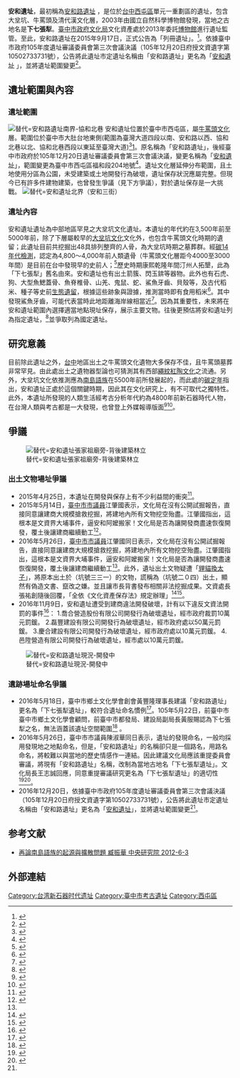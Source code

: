 {{DISPLAYTITLE:安和遺址}}
'''安和遺址'''，最初稱為[http://www.tchac.taichung.gov.tw/archeology?uid=36&pid=66 安和路遺址] {{Wayback|url=http://www.tchac.taichung.gov.tw/archeology?uid=36&pid=66 |date=20201022040232 }}，是位於[[台中|台中]][[西屯區|西屯區]]單元一重劃區的遺址，包含大坌坑、牛罵頭及清代漢文化層，2003年由國立自然科學博物館發現，當地之古地名是'''下七張犁'''。[[臺中市政府文化局|臺中市政府文化局]]文化資產處於2013年委託[[國立自然科學博物館|博物館]]進行遺址監管。至此，安和路遺址在2015年9月17日，正式公告為「列冊遺址」。<ref>{{Cite web |url=http://www.tchac.taichung.gov.tw/monuments/Details.aspx?Parser=99,5,30,,,,258 |title=安和路遺址 臺中市文化資產處 2016-1-8 |access-date=2016-03-03 |archive-date=2016-03-07 |archive-url=https://web.archive.org/web/20160307174853/http://www.tchac.taichung.gov.tw/monuments/Details.aspx?Parser=99,5,30,,,,258 |dead-url=no }}</ref>。依據臺中市政府105年度遺址審議委員會第三次會議決議（105年12月20日府授文資遺字第10502733731號），公告將此遺址市定遺址名稱由「安和路遺址」更名為「[http://www.tchac.taichung.gov.tw/archeology?uid=36&pid=66 安和遺址] {{Wayback|url=http://www.tchac.taichung.gov.tw/archeology?uid=36&pid=66 |date=20201022040232 }}」，並將遺址範圍變更<ref name=":1">{{Cite web|url=http://www.tchac.taichung.gov.tw/df_ufiles/c/%E5%AE%89%E5%92%8C%E9%81%BA%E5%9D%80%E6%9B%B4%E5%90%8D%E5%85%AC%E5%91%8A.pdf|title=安和路遺址更名公告|accessdate=|author=台中市政府|date=105.12.20|publisher=|deadurl=yes|archiveurl=https://web.archive.org/web/20170412224643/http://www.tchac.taichung.gov.tw/df_ufiles/c/%E5%AE%89%E5%92%8C%E9%81%BA%E5%9D%80%E6%9B%B4%E5%90%8D%E5%85%AC%E5%91%8A.pdf|archivedate=2017-04-12}}</ref>。

==遺址範圍與內容==

=== 遺址範圍 ===
[[File:安和路遺址南界-協和北巷.jpg|替代=安和路遺址南界-協和北巷]]
安和遺址位置於臺中市西屯區，屬[[牛罵頭遺址|牛罵頭文化]]層。範圍位於臺中市大肚台地東側(範圍為臺灣大道四段以南、安和路以西、協和北巷以北、協和北巷西段以東延至臺灣大道)<ref>{{Cite web|url=http://www.tchac.taichung.gov.tw/df_ufiles/c/104.01.22(%E5%88%97%E5%86%8A)%E5%AE%89%E5%92%8C%E8%B7%AF%E9%81%BA%E5%9D%80.docx|title=安和路遺址|accessdate=|author=台中市政府|date=|publisher=|deadurl=yes|archiveurl=https://web.archive.org/web/20170412224619/http://www.tchac.taichung.gov.tw/df_ufiles/c/104.01.22(%E5%88%97%E5%86%8A)%E5%AE%89%E5%92%8C%E8%B7%AF%E9%81%BA%E5%9D%80.docx|archivedate=2017-04-12}}</ref>[https://web.archive.org/web/20170413070845/http://www.tchac.taichung.gov.tw/df_ufiles/c/105.01.06%20%E5%AE%89%E5%92%8C%E8%B7%AF%E9%81%BA%E5%9D%80-%E5%B8%82%E5%AE%9A%E5%8F%8A%E5%88%97%E5%86%8A%E7%AF%84%E5%9C%8D%E5%9C%96(1).JPG]。原名稱為「安和路遺址」，後經臺中市政府於105年12月20日遺址審議委員會第三次會議決議，變更名稱為「[https://web.archive.org/web/20170413070651/http://www.tchac.taichung.gov.tw/monuments/Details.aspx?Parser=99,5,30,,,,283 安和遺址]」，範圍變更為臺中市西屯區福和段204地號<ref>{{Cite web|url=http://www.tchac.taichung.gov.tw/df_ufiles/c/105.01.06%20%E5%AE%89%E5%92%8C%E8%B7%AF%E9%81%BA%E5%9D%80-%E5%B8%82%E5%AE%9A%E5%8F%8A%E5%88%97%E5%86%8A%E7%AF%84%E5%9C%8D%E5%9C%96.JPG|title=安和遺址範圍|accessdate=|author=台中市政府|date=105.12.20|publisher=|deadurl=yes|archiveurl=https://web.archive.org/web/20170412224640/http://www.tchac.taichung.gov.tw/df_ufiles/c/105.01.06%20%E5%AE%89%E5%92%8C%E8%B7%AF%E9%81%BA%E5%9D%80-%E5%B8%82%E5%AE%9A%E5%8F%8A%E5%88%97%E5%86%8A%E7%AF%84%E5%9C%8D%E5%9C%96.JPG|archivedate=2017-04-12}}</ref>。遺址文化層延伸分布範圍，且土地使用分區為公園，未受建築或土地開發行為破壞，遺址保存狀況應屬完整。但現今已有許多件建物建築，也曾發生爭議（見下方爭議），對於遺址保存是一大挑戰。
[[File:安和遺址北界（安和三街）.jpg|替代=安和遺址北界（安和三街）]]

=== 遺址內容 ===
安和遺址遺址為中部地區罕見之大坌坑文化遺址。本遺址的年代約在3,500年前至5000年前，除了下層屬較早的[[大坌坑文化|大坌坑文化]]文化外，也包含牛罵頭文化時期的遺留；此遺址目前共挖掘出48具排列整齊的人骨，為大坌坑時期之墓葬群。經[[放射性碳定年法|碳14年代檢測]]，認定為4,800～4,000年前人類遺骨（牛罵頭文化層距今4000至3000年間）是目前在台中發現早的史前人；<ref>{{Cite web |url=http://www.peoplenews.tw/news/2755b876-c734-46a0-bf5e-757f365c85a2 |title=4800多歲的「台中阿嬤」出土了！「安和遺址」考古重大發現 民報 2015-5-09 |access-date=2015-07-25 |archive-date=2019-06-11 |archive-url=https://web.archive.org/web/20190611115522/https://www.peoplenews.tw/news/2755b876-c734-46a0-bf5e-757f365c85a2 |dead-url=no }}</ref>歷史時期康熙乾隆年間汀州人拓墾，此為「下七張犁」舊名由來。安和遺址也有出土箭簇、閃玉錛等器物。此外也有石虎、狗、大型魚鰓蓋骨、魚脊椎骨、山羌、鬼鼠、蛇、鯊魚牙齒、貝殼等，及古代稻米、種子等史前[[生態遺留|生態遺留]]，根據這些跡象與證據，推測當時即有食用稻米<ref>{{Cite journal|title=台中市安和路遺址發掘報告|author=屈慧麗、閻玲達、張綵驊、王維安、陳曉萱|url=|journal=2014年度台灣考古工作會報會議論文集|issue=|doi=|others=|year=2015|volume=|page=52|pmid=}}</ref>。其中發現鯊魚牙齒，可能代表當時此地距離海岸線相當近<ref>{{Cite web |url=http://www.cna.com.tw/postwrite/Detail/170182.aspx#.VbNUb0pjeK0 |title=科博館揭5千年安和遺址面紗 安和母與子等48具人骨改寫臺中史前史 中央社 2015-05-09 |access-date=2015-07-25 |archive-date=2019-06-12 |archive-url=https://web.archive.org/web/20190612184917/https://www.cna.com.tw/postwrite/Detail/170182.aspx#.VbNUb0pjeK0 |dead-url=no }}</ref>。因為其重要性，未來將在安和遺址範圍內選擇適當地點現址保存，展示主要文物。往後更預估將安和遺址列為指定遺址，<ref>{{Cite web |url=http://www.tchac.taichung.gov.tw/news/Details.aspx?Parser=25,3,14,,,,579 |title=安和路遺址發掘重要發現記者會新聞稿 臺中市文化資產處 2015-05-09 |access-date=2015-07-31 |archive-date=2016-03-06 |archive-url=https://web.archive.org/web/20160306154512/http://www.tchac.taichung.gov.tw/news/Details.aspx?Parser=25,3,14,,,,579 |dead-url=no }}</ref>並爭取列為國定遺址。

==研究意義==
目前除此遺址之外，[[台中|台中]]地區出土之牛罵頭文化遺物大多保存不佳，且牛罵頭墓葬非常罕見。由此處出土之遺物器型論也可猜測其有西部[[繩紋紅陶文化|繩紋紅陶文化]]之流通。另外，大坌坑文化依推測應為[[南島語族|南島語族]]在5500年前所發展起的，而此處的[[放射性碳定年法|碳定年]]指出，安和遺址正處於這個關鍵時期，因此其在文化研究上，有不可取代之獨特性。此外，本遺址所發現的人類生活經考古分析年代約為4800年前新石器時代人物，在台灣人類與考古都是一大發現，也曾登上外媒報導版面<ref>{{Cite news|url=http://www.reuters.com/article/us-taiwan-fossils-idUSKCN0XN1WI|title=Taiwan finds 4,800-year-old fossil of mother cradling baby|author=Reuters|date=2016-04-26|work=Reuters|accessdate=2017-04-26|archive-date=2021-01-20|archive-url=https://web.archive.org/web/20210120134732/https://www.reuters.com/article/us-taiwan-fossils-idUSKCN0XN1WI|dead-url=no}}</ref><ref>{{Cite news|url=http://www.foxnews.com/science/2016/04/28/archaeologists-discover-4800-year-old-fossil-mother-cradling-baby.html|title=Archaeologists discover 4,800-year-old fossil of mother cradling a baby|author=FoxNews.com|date=2016-04-28|work=FoxNews|accessdate=2017-04-25|archive-date=2017-05-19|archive-url=https://web.archive.org/web/20170519225710/http://www.foxnews.com/science/2016/04/28/archaeologists-discover-4800-year-old-fossil-mother-cradling-baby.html|dead-url=no}}</ref>。

==爭議==
[[File:安和遺址（張家祖廟旁）.jpg|替代=安和遺址張家祖廟旁-背後建築林立]]

===出土文物場址爭議===
*2015年4月25日，本遺址在開發與保存上有不少利益間的衝突<ref>{{Cite news|url=http://news.cts.com.tw/cts/general/201504/201504251609117.html#.WOxhdvmGOM8|title=遺址vs開發|last=華視|first=|date=2015-04-25|work=|accessdate=2017-04-12|archive-date=2019-06-10|archive-url=https://web.archive.org/web/20190610221417/http://news.cts.com.tw/cts/general/201504/201504251609117.html#.WOxhdvmGOM8|dead-url=no}}</ref>。
*2015年5月14日，[[臺中市|臺中市]][[市議員|市議員]]江肇國表示，文化局在沒有公開試掘報告，直接同意讓建商大規模搶救挖掘，將建地內所有文物挖空殆盡。江肇國指出，這根本是文資界大埔事件，逼安和阿嬤搬家！文化局是否為讓開發商盡速恢復開發，覆土後讓建商繼續動工<ref name=":0">{{Cite news|url=http://www.chinatimes.com/newspapers/20150514000619-260107|title=中市府先斬後奏？ 安和遺址遭挖空|author=chinatimes|last=|first=|date=2015-05-14|work=chinatimes|accessdate=2017-04-12|archive-date=2019-06-24|archive-url=https://web.archive.org/web/20190624220443/https://www.chinatimes.com/newspapers/20150514000619-260107|dead-url=no}}</ref>。
*2016年5月26日，[[臺中市|臺中市]][[市議員|市議員]]江肇國同日表示，文化局在沒有公開試掘報告，直接同意讓建商大規模搶救挖掘，將建地內所有文物挖空殆盡。江肇國指出，這根本是文資界大埔事件，逼安和阿嬤搬家！文化局是否為讓開發商盡速恢復開發，覆土後讓建商繼續動工<ref name=":0" />。此外，遺址出土文物疑遭「[[貍貓換太子|貍貓換太子]]」，將原本出土於（坑號三三一）的文物，謊稱為（坑號二０四）出土，顯然有偽造文書、竄改之嫌。並且讓市長背書發布相關非法挖掘成果。文資處長張祐創隨後回覆，「全依《文化資產保存法》規定辦理」<ref>{{Cite web |url=http://www.chinatimes.com/newspapers/20150514000619-260107 |title=中市府先斬後奏？ 安和遺址遭挖空 中國時報 2015-5-14 |access-date=2016-05-27 |archive-date=2019-06-24 |archive-url=https://web.archive.org/web/20190624220443/https://www.chinatimes.com/newspapers/20150514000619-260107 |dead-url=no }}</ref><ref>{{Cite web |url=http://news.ltn.com.tw/news/life/paper/984048 |title=中市議員批前市府放任建商 破壞安和路遺址 自由時報 2016-4-28 |access-date=2016-05-27 |archive-date=2019-06-22 |archive-url=https://web.archive.org/web/20190622201341/https://news.ltn.com.tw/news/life/paper/984048 |dead-url=no }}</ref>。
*2016年11月9日，安和遺址遭受到建商違法開發破壞，計有以下違反文資法開罰的事件<ref>{{Cite news|url=http://www.chinatimes.com/realtimenews/20161109005523-260405|title=古蹟會自燃 文資局長：抓到兇手難|author=吳垠慧|date=2016年11月9日|work=中國時報|accessdate=2017年12月29日|archive-date=2019年6月21日|archive-url=https://web.archive.org/web/20190621224358/https://www.chinatimes.com/realtimenews/20161109005523-260405|dead-url=no}}</ref>：  1.喬合營造股份有限公司開發行為破壞遺址，經市政府裁罰10萬元罰鍰。  2.磊豐建設有限公司開發行為破壞遺址，經市政府處以50萬元罰鍰。  3.慶合建設有限公司開發行為破壞遺址，經市政府處以10萬元罰鍰。  4.邑陞營造有限公司開發行為破壞遺址，經市處以10萬元罰鍰。

[[File:安和路遺址現況.jpg|替代=安和路遺址現況-開發中]]

===遺跡場址命名爭議===
*2016年5月18日，臺中市鄉土文化學會創會黃豐隆理事長建議「安和路遺址」更名為「下七張犁遺址」，較符合遺址命名慣例<ref>{{Cite news|url=http://talk.ltn.com.tw/article/paper/990982|title=下七章犁遺址|last=黃|first=豐隆|date=2016-05-18|work=|accessdate=2017-04-12|archive-date=2021-03-01|archive-url=https://web.archive.org/web/20210301110235/https://talk.ltn.com.tw/article/paper/990982|dead-url=no}}</ref>。105年5月22日，前臺中市臺中市鄉土文化學會顧問，前臺中市都發局、建設局副局長黃服賜認為下七張犁之名，無法涵蓋該遺址空間範圍<ref>{{Cite news|url=http://talk.ltn.com.tw/article/paper/992408|title=安和阿嬤是這樣來的|last=黃|first=服賜|date=2016-05-22|work=|accessdate=2017-04-12|archive-date=2019-06-29|archive-url=https://web.archive.org/web/20190629194519/https://talk.ltn.com.tw/article/paper/992408|dead-url=no}}</ref> 。
*2016年5月26日，臺中市市議員陳淑華同日表示，遺址的發現命名，一般均採用發現地之地點命名，但是，「安和路遺址」的名稱卻只是一個路名，用路名命名，將較難以與當地的歷史情感作一連結。因此建議文化局應該重提委員會審議，將現有「安和路遺址」名稱，改制為當地古地名「下七張犁遺址」。文化局長王志誠回應，同意重提審議研究更名為「下七張犁遺址」的適切性<ref>{{Cite web |url=http://news.ltn.com.tw/news/life/breakingnews/1709537 |title=台中安和路遺址 議員要求更名「下七張犁遺址」自由時報 2016-5-26 |access-date=2016-05-27 |archive-date=2019-06-06 |archive-url=https://web.archive.org/web/20190606160723/https://news.ltn.com.tw/news/life/breakingnews/1709537 |dead-url=no }}</ref><ref>{{Cite web |url=http://news.ltn.com.tw/news/local/paper/994091 |title=〈中部〉安和遺址地號331變工地 文化局︰易地保存 自由時報 2016-5-27 |access-date=2016-05-27 |archive-date=2019-06-24 |archive-url=https://web.archive.org/web/20190624080326/https://news.ltn.com.tw/news/local/paper/994091 |dead-url=no }}</ref>。
*2016年12月20日，依據臺中市政府105年度遺址審議委員會第三次會議決議（105年12月20日府授文資遺字第10502733731號），公告將此遺址市定遺址名稱由「安和路遺址」更名為「[https://web.archive.org/web/20170413070651/http://www.tchac.taichung.gov.tw/monuments/Details.aspx?Parser=99,5,30,,,,283 安和遺址]」，並將遺址範圍變更<ref name=":1" />。

== 参考文献 ==
*[https://web.archive.org/web/20161020173254/http://www.nmp.gov.tw/uploads/tiny_mce/books2/3-4.pdf 再論南島語族的起源與擴散問題 臧振華 中央研究院 2012-6-3]

== 外部連結 ==
{{Reflist|2}}

{{台灣考古遺址}}
[[Category:台湾新石器时代遗址|Category:台湾新石器时代遗址]]
[[Category:臺中市考古遺址|Category:臺中市考古遺址]]
[[Category:西屯區|Category:西屯區]]